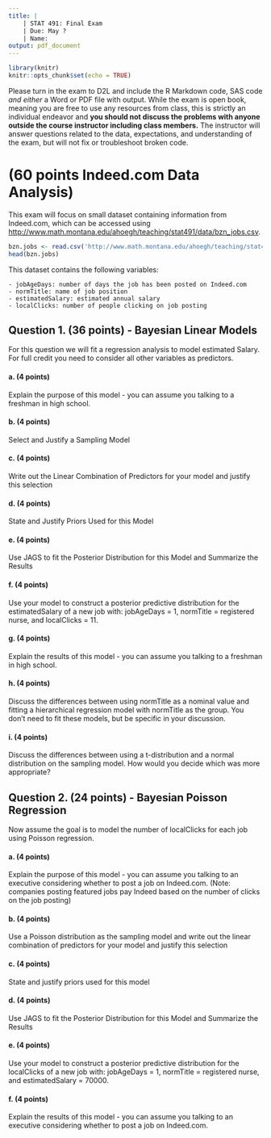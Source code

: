```yaml
---
title: |
    | STAT 491: Final Exam
    | Due: May ?
    | Name:
output: pdf_document 
---
```


```r
library(knitr)
knitr::opts_chunk$set(echo = TRUE)
```

Please turn in the exam to D2L and include the R Markdown code, SAS code *and either* a Word or PDF file with output. While the exam is open book, meaning you are free to use any resources from class, this is strictly an individual endeavor and **you should not discuss the problems with anyone outside the course instructor including class members.** The instructor will answer questions related to the data, expectations, and understanding of the exam, but will not fix or troubleshoot broken code.


# (60 points Indeed.com Data Analysis)
This exam will focus on small dataset containing information from Indeed.com, which can be accessed using [http://www.math.montana.edu/ahoegh/teaching/stat491/data/bzn_jobs.csv](http://www.math.montana.edu/ahoegh/teaching/stat491/data/bzn_jobs.csv).

```r
bzn.jobs <- read.csv('http://www.math.montana.edu/ahoegh/teaching/stat491/data/bzn_jobs.csv')
head(bzn.jobs)
```

This dataset contains the following variables:

    - jobAgeDays: number of days the job has been posted on Indeed.com
    - normTitle: name of job position
    - estimatedSalary: estimated annual salary
    - localClicks: number of people clicking on job posting

## Question 1. (36 points) - Bayesian Linear Models
For this question we will fit a regression analysis to model estimated Salary. For full credit you need to consider all other variables as predictors.

#### a. (4 points) 
Explain the purpose of this model - you can assume you talking to a freshman in high school.

#### b. (4 points) 
Select and Justify a Sampling Model

#### c. (4 points) 
Write out the Linear Combination of Predictors for your model and justify this selection

#### d. (4 points) 
State and Justify Priors Used for this Model

#### e. (4 points) 
Use JAGS to fit the Posterior Distribution for this Model and Summarize the Results

#### f. (4 points) 
Use your model to construct a posterior predictive distribution for the estimatedSalary of a new job with: jobAgeDays = 1, normTitle = registered nurse, and localClicks = 11.

#### g. (4 points) 
Explain the results of this model - you can assume you talking to a freshman in high school.

#### h. (4 points) 
Discuss the differences between using normTitle as a nominal value and fitting a hierarchical regression model with normTitle as the group. You don't need to fit these models, but be specific in your discussion.

#### i. (4 points) 
Discuss the differences between using a t-distribution and a normal distribution on the sampling model. How would you decide which was more appropriate?



## Question 2. (24 points) - Bayesian Poisson Regression
Now assume the goal is to model the number of localClicks for each job using Poisson regression.

#### a. (4 points) 
Explain the purpose of this model - you can assume you talking to an executive considering whether to post a job on Indeed.com. (Note: companies posting featured jobs pay Indeed based on the number of clicks on the job posting) 

#### b. (4 points) 
Use a Poisson distribution as the sampling model and write out the linear combination of predictors for your model and justify this selection

#### c. (4 points) 
State and justify priors used for this model

#### d. (4 points) 
Use JAGS to fit the Posterior Distribution for this Model and Summarize the Results

#### e. (4 points) 
Use your model to construct a posterior predictive distribution for the localClicks of a new job with: jobAgeDays = 1, normTitle = registered nurse, and estimatedSalary = 70000.

#### f. (4 points) 
Explain the results of this model - you can assume you talking to an executive considering whether to post a job on Indeed.com.

